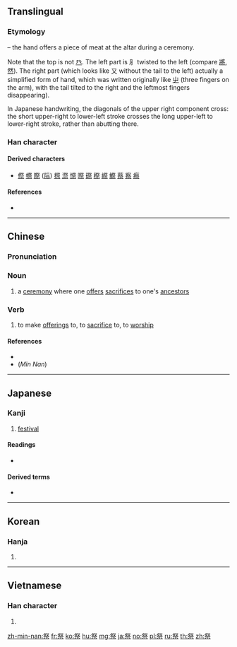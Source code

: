 {{character info/new}}
==Translingual==

===Etymology===
{{Han etyl}}
{{Han compound|⺼|t1=meat|又|t2=hand|示|t3=altar, ceremony|ls=ic}} – the hand offers a piece of meat at the altar during a ceremony.

Note that the top is not [[癶]]. The left part is ⺼ twisted to the left (compare [[將]], [[然]]). The right part (which looks like 又 without the tail to the left) actually a simplified form of hand, which was written originally like [[屮]] (three fingers on the arm), with the tail tilted to the right and the leftmost fingers disappearing).

In Japanese handwriting, the diagonals of the upper right component cross: the short upper-right to lower-left stroke crosses the long upper-left to lower-right stroke, rather than abutting there.

===Han character===
{{Han char|rn=113|rad=示|as=06|sn=11|four=27901|canj=BOMMF}}

====Derived characters====
* [[傺]] [[㡜]] [[際]] ([[际]]) [[摖]] [[漈]] [[憏]] [[暩]] [[磜]] [[穄]] [[縩]] [[鰶]] [[蔡]] [[察]] [[瘵]]

====References====
* {{Han ref|kx=0843.070|dkj=24700|dj=1263.080|hdz=42397.070|uh=796D|ud=31085|bh=B2BD|bd=45757}}

----

==Chinese==
{{zh-forms}}

===Pronunciation===
{{zh-pron
|m=jì
|c=zai3
|h=pfs=chi
|mn=chè
|mc=y
|oc=y
|ma=
|cat=v,n
}}

===Noun===
{{zh-noun}}

# a [[ceremony]] where one [[offer]]s [[sacrifice]]s to one's [[ancestors]]

===Verb===
{{zh-verb}}

# to make [[offering]]s to, to [[sacrifice]] to, to [[worship]]

====References====
* {{R:twedu|A02896}}
* (''Min Nan'') {{thcwd|7709}}

----

==Japanese==

===Kanji===
{{ja-kanji|grade=3|rs=示06}}

# [[festival]]

====Readings====
* {{ja-readings|goon=[[さい]] (sai)|kanon=[[せい]] (sei)|kun=[[まつる]] (matsuru), [[まつり]] (matsuri)}}

====Derived terms====
* {{ja-r|祭り|まつり}}

----

==Korean==

===Hanja===
{{ko-hanja|hangeul=[[제]], [[채]]|eumhun=|rv=je, chae|mr=che, ch'ae|y=cey, chay}}

# {{defn|lang=ko|sort=示06}}

----

==Vietnamese==

===Han character===
{{vi-hantu|[[tế]], [[sái]]|rs=示06}}

# {{defn|lang=vi|sort=示06}}

[[zh-min-nan:祭]]
[[fr:祭]]
[[ko:祭]]
[[hu:祭]]
[[mg:祭]]
[[ja:祭]]
[[no:祭]]
[[pl:祭]]
[[ru:祭]]
[[th:祭]]
[[zh:祭]]